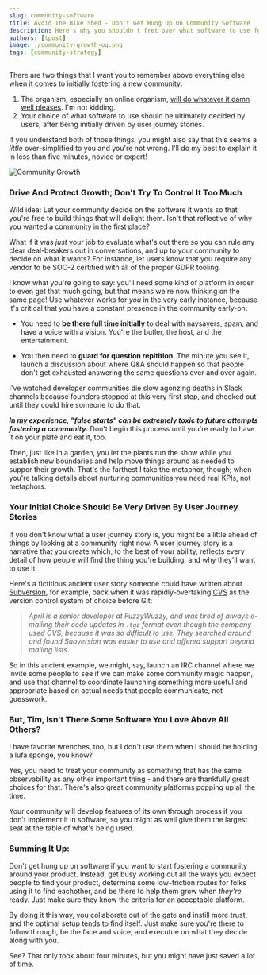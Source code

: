 ```yaml
---
slug: community-software
title: Avoid The Bike Shed - Don't Get Hung Up On Community Software
description: Here's why you shouldn't fret over what software to use for commuinity hosting along with suggestions on what to consider instead.
authors: [tpost]
image: ./community-growth-og.png
tags: [community-strategy]
---
```


There are two things that I want you to remember above everything else when 
it comes to initially fostering a new community:

 1. The organism, especially an online organism, [will do whatever it damn well pleases](https://www.azquotes.com/quote/968276). I'm not kidding.
 2. Your choice of what software to use should be ultimately decided by users, after being initially 
 driven by user journey stories.

If you understand both of those things, you might also say that this 
seems a _little_ over-simplified to you and you're not wrong. I'll do 
my best to explain it in less than five minutes, novice or expert!

![Community Growth](./community-growth-og.png)

<!--truncate-->

### Drive And Protect Growth; Don't Try To Control It Too Much

Wild idea: Let your community decide on the software it wants so that you're free to build 
things that will delight them. Isn't that reflective of why you wanted a community in the 
first place?

What if it was _just_ your job to evaluate what's out there so you can rule any clear deal-breakers 
out in conversations, and up to your community to decide on what it wants? For instance, let users 
know that you require any vendor to be SOC-2 certified with all of the proper GDPR tooling. 

I know what you're going to say: you'll need some kind of platform in order to even get that much
going, but that means we're now thinking on the same page! Use whatever works for _you_ in the
very early instance, because it's critical that _you_ have a constant presence in the community 
early-on:

 - You need to **be there full time initially** to deal with naysayers, spam, and have a voice with a 
 vision. You're the butler, the host, and the entertainment. 

 - You then need to **guard for question repitition**. The minute you see it, launch a discussion
 about where Q&A should happen so that people don't get exhausted answering the same 
 questions over and over again. 

I've watched developer communities die slow agonzing deaths in Slack channels because founders
stopped at this very first step, and checked out until they could hire someone to do that. 

***In my experience, "false starts" can be extremely toxic to future attempts fostering a community.*** Don't
begin this process until you're ready to have it on your plate and eat it, too. 

Then, just like in a garden, you let the plants run the show while you establish new boundaries 
and help move things around as needed to suppor their growth. That's the farthest I take the metaphor, 
though; when you're talking details about nurturing communities you need real KPIs, not metaphors.

### Your Initial Choice Should Be Very Driven By User Journey Stories

If you don't know what a user journey story is, you might be a little ahead of things by looking at
a community right now. A user journey story is a narrative that you create which, to the 
best of your ability, reflects every detail of how people will find the thing you're building, 
and why they'll want to use it. 

Here's a fictitious ancient user story someone could have written about [Subversion](https://subversion.apache.org/), 
for example, back when it was rapidly-overtaking [CVS](https://www.nongnu.org/cvs/) as the version control system of 
choice before Git:

> *April is a senior developer at FuzzyWuzzy, and was tired of always e-mailing their 
> code updates in `.tgz` format even though the company used CVS, because it was so 
> difficult to use. They searched around and found Subversion was easier to use and 
> offered support beyond mailing lists.* 

So in this ancient example, we might, say, launch an IRC channel where we invite some
people to see if we can make some community magic happen, and use that channel to 
coordinate launching something more useful and appropriate based on actual needs that
people communicate, not guesswork.

### But, Tim, Isn't There Some Software You Love Above All Others?

I have favorite wrenches, too, but I don't use them when I should be holding a lufa sponge, 
you know?

Yes, you need to treat your community as something that has the same observability as any other 
important thing - and there are thankfully great choices for that. There's also great community 
platforms popping up all the time. 

Your community will develop features of its own through process if you don't implement it 
in software, so you might as well give them the largest seat at the table of what's being 
used.

### Summing It Up:

Don't get hung up on software if you want to start fostering a community around your 
product. Instead, get busy working out all the ways you expect people to find your 
product, determine some low-friction routes for folks using it to find eachother, 
and be there to help them grow when _they're_ ready. Just make sure they know the 
criteria for an acceptable platform. 

By doing it this way, you collaborate out of the gate and instill more trust, and the 
optimal setup tends to find itself. Just make sure you're there to follow through, 
be the face and voice, and executue on what they decide along with you.

See? That only took about four minutes, but you might have just saved a lot
of time.